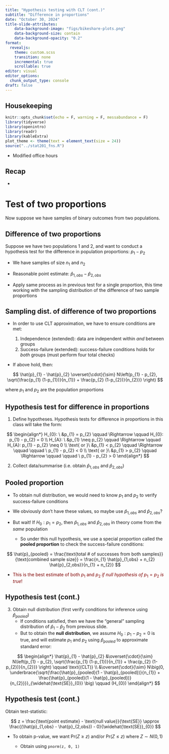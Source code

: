 ```yaml
---
title: "Hypothesis testing with CLT (cont.)"
subtitle: "Difference in proportions"
date: "October 30, 2024"
title-slide-attributes:
    data-background-image: "figs/bikeshare-plots.png"
    data-background-size: contain
    data-background-opacity: "0.2"
format: 
  revealjs:
    theme: custom.scss
    transition: none
    incremental: true
    scrollable: true
editor: visual
editor_options: 
  chunk_output_type: console
draft: false
---
```


## Housekeeping

```r
knitr::opts_chunk$set(echo = F, warning = F, messabundance = F)
library(tidyverse)
library(openintro)
library(readr)
library(kableExtra)
plot_theme <- theme(text = element_text(size = 24))
source("../stat201_fns.R")
```

-   Modified office hours

## Recap

-   


# Test of two proportions

Now suppose we have samples of binary outcomes from two populations.

## Difference of two proportions

Suppose we have two populations 1 and 2, and want to conduct a hypothesis test for the difference in population proportions: $p_{1} - p_{2}$

-   We have samples of size $n_{1}$ and $n_{2}$

-   Reasonable point estimate: $\hat{p}_{1, obs} - \hat{p}_{2,obs}$

-   Apply same process as in previous test for a single proportion, this time working with the sampling distribution of the difference of two sample proportions

## Sampling dist. of difference of two proportions

-   In order to use CLT approximation, we have to ensure conditions are met:

    1.  Independence (extended): data are independent within *and* between groups
    2.  Success-failure (extended): success-failure conditions holds for *both* groups (must perform four total checks)

-   If above hold, then:

::: fragment
$$
\hat{p}_{1} - \hat{p}_{2} \overset{\cdot}{\sim} N\left(p_{1} - p_{2}, \sqrt{\frac{p_{1} (1-p_{1})}{n_{1}} + \frac{p_{2} (1-p_{2})}{n_{2}}} \right)
$$

where $p_{1}$ and $p_{2}$ are the population proportions
:::

## Hypothesis test for difference in proportions

1.  Define hypotheses. Hypothesis tests for difference in proportions in this class will take the form:

::: fragment
$$
\begin{align*}
H_{0}: \ &p_{1} = p_{2} \qquad \Rightarrow \qquad  H_{0}: p_{1} - p_{2} = 0 \\
H_{A}: \ &p_{1} \neq p_{2} \qquad \Rightarrow \qquad  H_{A}: p_{1} - p_{2} \neq 0 \\
\text{ or }\ &p_{1} < p_{2}  \qquad \Rightarrow \qquad   \qquad \  p_{1} - p_{2} < 0 \\
\text{ or }\ &p_{1} > p_{2} \qquad \Rightarrow \qquad   \qquad \  p_{1} - p_{2} > 0
\end{align*}
$$
:::

2.  Collect data/summarise (i.e. obtain $\hat{p}_{1,obs}$ and $\hat{p}_{2,obs}$)

## Pooled proportion

-   To obtain null distribution, we would need to know $p_{1}$ and $p_{2}$ to verify success-failure conditions

-   We obviously don't have these values, so maybe use $\hat{p}_{1,obs}$ and $\hat{p}_{2,obs}$?

-   But wait! If $H_{0}: p_{1} = p_{2}$, then $\hat{p}_{1,obs}$ and $\hat{p}_{2,obs}$ in theory come from the *same* population

    -   So under this null hypothesis, we use a special proportion called the **pooled proportion** to check the success-failure conditions:

::: fragment
$$
\hat{p}_{pooled} = \frac{\text{total # of successes from both samples}}{\text{combined sample size}} = \frac{n_{1} \hat{p}_{1,obs} + n_{2} \hat{p}_{2,obs}}{n_{1} + n_{2}}
$$

-   ::: {style="color: maroon"}
    This is the best estimate of both $p_{1}$ and $p_{2}$ *if null hypothesis of* $p_{1} = p_{2}$ *is true*!
    :::
:::

## Hypothesis test (cont.)

3.  Obtain null distribution (first verify conditions for inference using $\hat{p}_{pooled}$)
    -   If conditions satisfied, then we have the "general" sampling distribution of $\hat{p}_{1} - \hat{p}_{2}$ from previous slide.
    -   But to obtain the **null distribution**, we assume $H_{0}: p_{1} - p_{2} = 0$ is true, and will estimate $p_{1}$ and $p_{2}$ using $\hat{p}_{pooled}$ to approximate standard error:

::: fragment
$$
\begin{align*}
\hat{p}_{1} - \hat{p}_{2} &\overset{\cdot}{\sim} N\left(p_{1} - p_{2}, \sqrt{\frac{p_{1} (1-p_{1})}{n_{1}} + \frac{p_{2} (1-p_{2})}{n_{2}}}  \right) \qquad \text{(CLT)} \\ &\overset{\cdot}{\sim} N\big(0, \underbrace{\sqrt{\frac{\hat{p}_{pooled}(1 - \hat{p}_{pooled})}{n_{1}} + \frac{\hat{p}_{pooled}(1 - \hat{p}_{pooled})}{n_{2}}}}_{\widehat{\text{SE}}_{0}} \big) \qquad (H_{0})
\end{align*}
$$
:::

## Hypothesis test (cont.)

Obtain test-statistic:

$$
z = \frac{\text{point estimate} - \text{null value}}{\text{SE}} \approx \frac{(\hat{p}_{1,obs} - \hat{p}_{2,obs}) - 0}{\widehat{\text{SE}}_{0}}
$$

-   To obtain p-value, we want $\text{Pr}(Z \geq z)$ and/or $\text{Pr}(Z \leq z)$ where $Z \sim N(0,1)$

    -   Obtain using `pnorm(z, 0, 1)`
